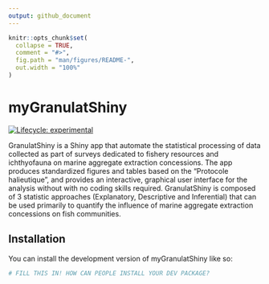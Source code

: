 ```yaml
---
output: github_document
---
```


<!-- README.md is generated from README.Rmd. Please edit that file -->

```r
knitr::opts_chunk$set(
  collapse = TRUE,
  comment = "#>",
  fig.path = "man/figures/README-",
  out.width = "100%"
)
```

# myGranulatShiny

<!-- badges: start -->
[![Lifecycle: experimental](https://img.shields.io/badge/lifecycle-experimental-orange.svg)](https://lifecycle.r-lib.org/articles/stages.html#experimental)
<!-- badges: end -->

GranulatShiny is a Shiny app that automate the statistical processing of data collected as part of surveys dedicated to fishery resources and ichthyofauna on marine aggregate extraction concessions. The app produces standardized figures and tables based on the “Protocole halieutique”, and provides an interactive, graphical user interface for the analysis without with no coding skills required. GranulatShiny is composed of 3 statistic approaches (Explanatory, Descriptive and Inferential) that can be used primarily to quantify the influence of marine aggregate extraction concessions on fish communities.

## Installation

You can install the development version of myGranulatShiny like so:

``` r
# FILL THIS IN! HOW CAN PEOPLE INSTALL YOUR DEV PACKAGE?
```


